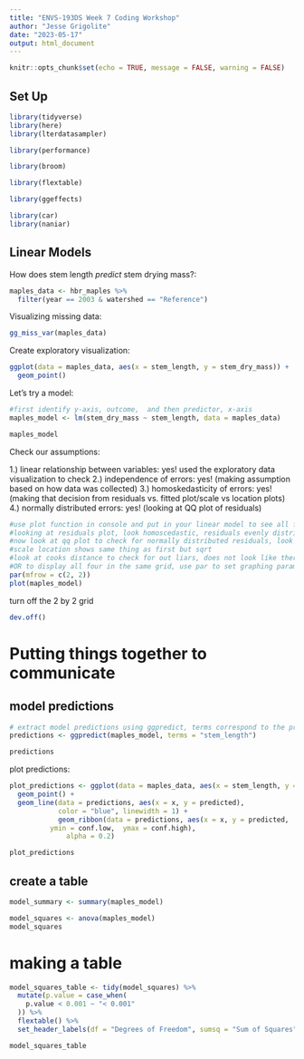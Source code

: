 ```yaml
---
title: "ENVS-193DS Week 7 Coding Workshop"
author: "Jesse Grigolite"
date: "2023-05-17"
output: html_document
---
```


```r
knitr::opts_chunk$set(echo = TRUE, message = FALSE, warning = FALSE)
```

## Set Up
```r
library(tidyverse)
library(here)
library(lterdatasampler)

library(performance)

library(broom)

library(flextable)

library(ggeffects)

library(car)
library(naniar)
```

## Linear Models

How does stem length _predict_ stem drying mass?:

```r
maples_data <- hbr_maples %>% 
  filter(year == 2003 & watershed == "Reference")
```

Visualizing missing data:

```r
gg_miss_var(maples_data)

```


Create exploratory visualization:

```r
ggplot(data = maples_data, aes(x = stem_length, y = stem_dry_mass)) +
  geom_point()
```


Let's try a model:

```r
#first identify y-axis, outcome,  and then predictor, x-axis
maples_model <- lm(stem_dry_mass ~ stem_length, data = maples_data)

maples_model
```

Check our assumptions:

1.) linear relationship between variables: yes! used the exploratory data visualization to check
2.) independence of errors: yes! (making assumption based on how data was collected)
3.) homoskedasticity of errors: yes! (making that decision from residuals vs. fitted plot/scale vs location plots)
4.) normally distributed errors: yes! (looking at QQ plot of residuals)

```r
#use plot function in console and put in your linear model to see all four plots to check assumptions
#looking at residuals plot, look homoscedastic, residuals evenly distributed
#now look at qq plot to check for normally distributed residuals, look normally distributed, follow linear path
#scale location shows same thing as first but sqrt
#look at cooks distance to check for out liars, does not look like there are out liars
#OR to display all four in the same grid, use par to set graphing parameter
par(mfrow = c(2, 2))
plot(maples_model)


```

turn off the 2 by 2 grid

```r
dev.off()
```


# Putting things together to communicate

## model predictions

```r
# extract model predictions using ggpredict, terms correspond to the predictor in the model
predictions <- ggpredict(maples_model, terms = "stem_length")

predictions
```

plot predictions:

```r
plot_predictions <- ggplot(data = maples_data, aes(x = stem_length, y = stem_dry_mass))+ 
  geom_point() +
  geom_line(data = predictions, aes(x = x, y = predicted), 
            color = "blue", linewidth = 1) +
            geom_ribbon(data = predictions, aes(x = x, y = predicted,
          ymin = conf.low,  ymax = conf.high), 
              alpha = 0.2) 

plot_predictions
```


## create a table

```r
model_summary <- summary(maples_model)

model_squares <- anova(maples_model)
model_squares

```


# making a table

```r
model_squares_table <- tidy(model_squares) %>% 
  mutate(p.value = case_when(
    p.value < 0.001 ~ "< 0.001"
  )) %>% 
  flextable() %>% 
  set_header_labels(df = "Degrees of Freedom", sumsq = "Sum of Squares")

model_squares_table
```

